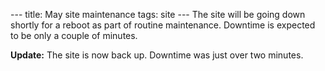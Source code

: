 ---
title: May site maintenance
tags: site
---
The site will be going down shortly for a reboot as part of routine maintenance. Downtime is expected to be only a couple of minutes.

'''Update:''' The site is now back up. Downtime was just over two minutes.
